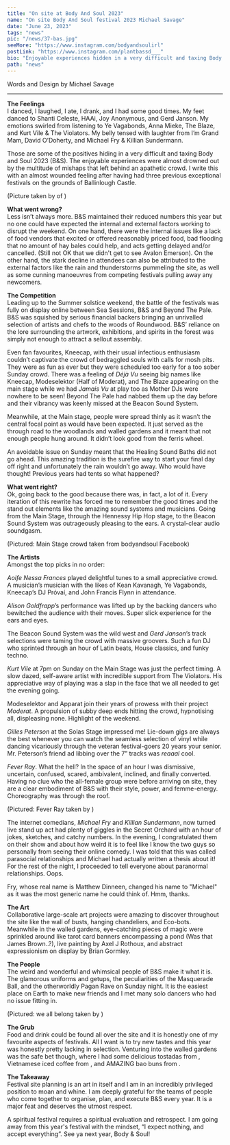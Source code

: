 ---
title: "On site at Body And Soul 2023"
name: "On site Body And Soul festival 2023 Michael Savage"
date: "June 23, 2023"
tags: "news"
pic: "/news/37-bas.jpg"
seeMore: "https://www.instagram.com/bodyandsoulirl"
postLink: "https://www.instagram.com/plantbassd___"
bio: "Enjoyable experiences hidden in a very difficult and taxing Body and Soul 2023"
path: "news"
---

<p className="smallText">Words and Design by Michael Savage</p>

<hr />

**The Feelings**  
I danced, I laughed, I ate, I drank, and I had some good times. My feet danced to Shanti Celeste, HAAi, Joy Anonymous, and Gerd Janson. My emotions swirled from listening to Ye Vagabonds, Anna Mieke, The Blaze, and Kurt Vile & The Violators. My belly tensed with laughter from I’m Grand Mam, David O’Doherty, and Michael Fry & Killian Sundermann.

Those are some of the positives hiding in a very difficult and taxing Body and Soul 2023 (B&S). The enjoyable experiences were almost drowned out by the multitude of mishaps that left behind an apathetic crowd. I write this with an almost wounded feeling after having had three previous exceptional festivals on the grounds of Ballinlough Castle.

<Picture src="/news/37-raining.jpg" alt="two girls in rain" size={1200} />
(Picture taken by <HoverLink
  url="https://www.instagram.com/gerbinhopower/"
  name="@gerbinhopower"
  inline
  external
/> of <HoverLink
  url="https://www.instagram.com/kellsphotographyclub/"
  name="@kellsphotographyclub"
  inline
  external
/> )

**What went wrong?**  
Less isn’t always more. B&S maintained their reduced numbers this year but no one could have expected the internal and external factors working to disrupt the weekend. On one hand, there were the internal issues like a lack of food vendors that excited or offered reasonably priced food, bad flooding that no amount of hay bales could help, and acts getting delayed and/or cancelled. (Still not OK that we didn't get to see Avalon Emerson). On the other hand, the stark decline in attendees can also be attributed to the external factors like the rain and thunderstorms pummeling the site, as well as some cunning manoeuvres from competing festivals pulling away any newcomers.

**The Competition**  
Leading up to the Summer solstice weekend, the battle of the festivals was fully on display online between Sea Sessions, B&S and Beyond The Pale. B&S was squished by serious financial backers bringing an unrivalled selection of artists and chefs to the woods of Roundwood. B&S’ reliance on the lore surrounding the artwork, exhibitions, and spirits in the forest was simply not enough to attract a sellout assembly.

Even fan favourites, Kneecap, with their usual infectious enthusiasm couldn’t captivate the crowd of bedraggled souls with calls for mosh pits. They were as fun as ever but they were scheduled too early for a too sober Sunday crowd. There was a feeling of _Déjà Vu_ seeing big names like Kneecap, Modeselektor (Half of Moderat), and The Blaze appearing on the main stage while we had _Jamais Vu_ at play too as Mother DJs were nowhere to be seen! Beyond The Pale had nabbed them up the day before and their vibrancy was keenly missed at the Beacon Sound System.

Meanwhile, at the Main stage, people were spread thinly as it wasn’t the central focal point as would have been expected. It just served as the through road to the woodlands and walled gardens and it meant that not enough people hung around. It didn’t look good from the ferris wheel.

An avoidable issue on Sunday meant that the Healing Sound Baths did not go ahead. This amazing tradition is the surefire way to start your final day off right and unfortunately the rain wouldn’t go away. Who would have thought! Previous years had tents so what happened?

**What went right?**  
Ok, going back to the good because there was, in fact, a lot of it. Every iteration of this rewrite has forced me to remember the good times and the stand out elements like the amazing sound systems and musicians. Going from the Main Stage, through the Hennessy Hip Hop stage, to the Beacon Sound System was outrageously pleasing to the ears. A crystal-clear audio soundgasm.

<Picture src="/news/37-crowd.jpg" alt="Main Stage crowd taken from bodyandsoul" size={1200} />
(Pictured: Main Stage crowd taken from bodyandsoul Facebook)

**The Artists**  
Amongst the top picks in no order:

_Aoife Nessa Frances_ played delightful tunes to a small appreciative crowd. A musician’s musician with the likes of Kean Kavanagh, Ye Vagabonds, Kneecap’s DJ Próvaí, and John Francis Flynn in attendance.

_Alison Goldfrapp_’s performance was lifted up by the backing dancers who bewitched the audience with their moves. Super slick experience for the ears and eyes.

The Beacon Sound System was the wild west and _Gerd Janson_’s track selections were taming the crowd with massive groovers. Such a fun DJ who sprinted through an hour of Latin beats, House classics, and funky techno.

_Kurt Vile_ at 7pm on Sunday on the Main Stage was just the perfect timing. A slow dazed, self-aware artist with incredible support from The Violators. His appreciative way of playing was a slap in the face that we all needed to get the evening going.

Modeselektor and Apparat join their years of prowess with their project _Moderat_. A propulsion of subby deep ends hitting the crowd, hypnotising all, displeasing none. Highlight of the weekend.

_Gilles Peterson_ at the Solas Stage impressed me! Lie-down gigs are always the best whenever you can watch the seamless selection of vinyl while dancing vicariously through the veteran festival-goers 20 years your senior. Mr. Peterson’s friend ad libbing over the 7” tracks was _reaaal_ cool.

_Fever Ray_. What the hell? In the space of an hour I was dismissive, uncertain, confused, scared, ambivalent, inclined, and finally converted. Having no clue who the all-female group were before arriving on site, they are a clear embodiment of B&S with their style, power, and femme-energy. Choreography was through the roof.

<Picture src="/news/37-fever-ray.jpg" alt="Fever Ray trio" size={1200} />
(Pictured: Fever Ray taken by <HoverLink
  url="https://www.instagram.com/cianlookalive/"
  name="@cianlookalive"
  inline
  external
/> )

The internet comedians, _Michael Fry_ and _Killian Sundermann_, now turned live stand up act had plenty of giggles in the Secret Orchard with an hour of jokes, sketches, and catchy numbers. In the evening, I congratulated them on their show and about how weird it is to feel like I know the two guys so personally from seeing their online comedy. I was told that this was called parasocial relationships and Michael had actually written a thesis about it! For the rest of the night, I proceeded to tell everyone about paranormal relationships. Oops.

Fry, whose real name is Matthew Dinneen, changed his name to "Michael" as it was the most generic name he could think of. Hmm, thanks.

**The Art**  
Collaborative large-scale art projects were amazing to discover throughout the site like the wall of busts, hanging chandeliers, and Eco-bots. Meanwhile in the walled gardens, eye-catching pieces of magic were sprinkled around like tarot card banners encompassing a pond (Was that James Brown..?), live painting by Axel J Rothoux, and abstract expressionism on display by Brian Gormley.

**The People**  
The weird and wonderful and whimsical people of B&S make it what it is. The glamorous uniforms and getups, the peculiarities of the Masquerade Ball, and the otherworldly Pagan Rave on Sunday night. It is the easiest place on Earth to make new friends and I met many solo dancers who had no issue fitting in.

<Picture src="/news/37-we-all-belong.jpg" alt="we all belong art banner" size={1200} />
(Pictured: we all belong taken by <HoverLink
  url="https://www.instagram.com/s0phief0rd/"
  name="@s0phief0rd"
  inline
  external
/>
)

**The Grub**  
Food and drink could be found all over the site and it is honestly one of my favourite aspects of festivals. All I want is to try new tastes and this year was honestly pretty lacking in selection. Venturing into the walled gardens was the safe bet though, where I had some delicious tostadas from <HoverLink url="https://www.instagram.com/ixca.ie/" name="@ixca.ie" inline external />, Vietnamese iced coffee from <HoverLink url="https://www.instagram.com/happyvalleycoffeebox/" name="@happyvalleycoffeebox" inline external />, and AMAZING bao buns from <HoverLink url="https://www.instagram.com/meimei_dublin/" name="@meimei_dublin" inline external />.

**The Takeaway**  
Festival site planning is an art in itself and I am in an incredibly privileged position to moan and whine. I am deeply grateful for the teams of people who come together to organise, plan, and execute B&S every year. It is a major feat and deserves the utmost respect.

A spiritual festival requires a spiritual evaluation and retrospect. I am going away from this year's festival with the mindset, “I expect nothing, and accept everything”. See ya next year, Body & Soul!

